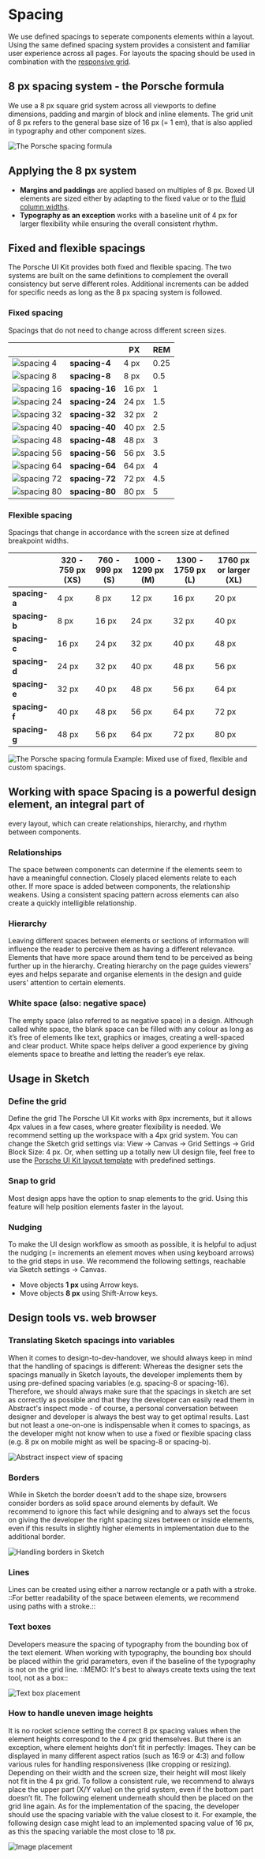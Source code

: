 # Spacing

We use defined spacings to seperate components elements within a layout. Using the same defined spacing system provides a consistent and familiar user experience across all pages. For layouts the spacing should be used in combination with the [responsive grid](#/layout/grid).

## 8 px spacing system - the Porsche formula
We use a 8 px square grid system across all viewports to define dimensions, padding and margin of block and inline elements. The grid unit of 8 px refers to
the general base size of 16 px (= 1 em), that is also applied in typography and other component sizes.

![The Porsche spacing formula](assets/workshop/layout/spacing/assets/spacings-formula.png)


## Applying the 8 px system

- **Margins and paddings** are applied based on multiples of 8 px. Boxed UI elements are sized either by adapting to the fixed value or to the [fluid column widths](#/layout/grid).
- **Typography as an exception** works with a baseline unit of 4 px for larger flexibility while ensuring the overall consistent rhythm.

## Fixed and flexible spacings

The Porsche UI Kit provides both fixed and flexible spacing. The two systems are built on the same definitions to complement the overall consistency but serve different roles. Additional increments can be added for specific needs as long as the 8 px spacing system is followed.

### Fixed spacing 
Spacings that do not need to change across different screen sizes.

|       	|     	| PX  	| REM 	|
|------------	|-------	|------	|---------	|
| ![spacing 4](assets/workshop/layout/spacing/assets/spacing-4.png) | **spacing-4**  	| 4 px  	| 0.25 	|  
| ![spacing 8](assets/workshop/layout/spacing/assets/spacing-8.png) | **spacing-8**  	| 8 px  	| 0.5  	| 
| ![spacing 16](assets/workshop/layout/spacing/assets/spacing-16.png) | **spacing-16** 	| 16 px 	| 1    	| 
| ![spacing 24](assets/workshop/layout/spacing/assets/spacing-24.png) |**spacing-24** 	| 24 px 	| 1.5  	| 
| ![spacing 32](assets/workshop/layout/spacing/assets/spacing-32.png) |**spacing-32** 	| 32 px 	| 2    	| 
| ![spacing 40](assets/workshop/layout/spacing/assets/spacing-40.png) |**spacing-40** 	| 40 px 	| 2.5  	| 
| ![spacing 48](assets/workshop/layout/spacing/assets/spacing-48.png) |**spacing-48** 	| 48 px 	| 3    	| 
| ![spacing 56](assets/workshop/layout/spacing/assets/spacing-56.png) |**spacing-56** 	| 56 px 	| 3.5  	| 
| ![spacing 64](assets/workshop/layout/spacing/assets/spacing-64.png) |**spacing-64** 	| 64 px 	| 4    	| 
| ![spacing 72](assets/workshop/layout/spacing/assets/spacing-72.png) |**spacing-72** 	| 72 px 	| 4.5  	| 
| ![spacing 80](assets/workshop/layout/spacing/assets/spacing-80.png) |**spacing-80** 	| 80 px 	| 5    	| 

### Flexible spacing 
Spacings that change in accordance with the screen size at defined breakpoint widths.

|  | 320 - 759 px (XS)| 760 - 999 px (S) | 1000 - 1299 px (M) | 1300 - 1759 px (L) | 1760  px or larger (XL) |
| -------- | --- | --- | --- | --- | --- |
| **spacing-a** | 4 px  | 8 px  | 12 px | 16 px | 20 px |
| **spacing-b** | 8 px  | 16 px | 24 px | 32 px | 40 px |
| **spacing-c** | 16 px | 24 px | 32 px | 40 px | 48 px |
| **spacing-d** | 24 px | 32 px | 40 px | 48 px | 56 px |
| **spacing-e** | 32 px | 40 px | 48 px | 56 px | 64 px |
| **spacing-f** | 40 px | 48 px | 56 px | 64 px | 72 px |
| **spacing-g** | 48 px | 56 px | 64 px | 72 px | 80 px |

![The Porsche spacing formula](assets/workshop/layout/spacing/assets/spacings-example-02.png)
Example: Mixed use of fixed, flexible and custom spacings.

## Working with space Spacing is a powerful design element, an integral part of
every layout, which can create relationships, hierarchy, and rhythm between
components.

### Relationships

The space between components can determine if the elements
seem to have a meaningful connection. Closely placed elements relate to each
other. If more space is added between components, the relationship weakens. Using a consistent spacing pattern across elements can also create a quickly
intelligible relationship.

### Hierarchy

Leaving different spaces between elements or sections of
information will influence the reader to perceive them as having a different
relevance. Elements that have more space around them tend to be perceived as being
further up in the hierarchy. Creating hierarchy on the page guides viewers' eyes and helps
separate and organise elements in the design and guide users' attention to
certain elements.

### White space (also: negative space)

The empty space (also referred to as negative space) in a
design. Although called white space, the blank space can be filled with any colour
as long as it’s free of elements like text, graphics or images, creating a
well-spaced and clear product. White space helps deliver a good experience by
giving elements space to breathe and letting the reader’s eye relax.

## Usage in Sketch

### Define the grid
Define the grid The Porsche UI Kit works with 8px
increments, but it allows 4px values in a few cases, where greater flexibility is
needed. We recommend setting up the workspace with a 4px grid system. You can
change the Sketch grid settings via: View → Canvas → Grid Settings → Grid Block
Size: 4 px. Or, when setting up a totally new UI design file, feel free to use
the [Porsche UI Kit layout template](http://ui.porsche.com/latest/porsche-ui-kit-layout-template.sketch) with predefined settings.

### Snap to grid
Most design apps have the option to snap elements to the grid.
Using this feature will help position elements faster in the layout.

### Nudging
To make the UI design workflow as smooth as possible, it is helpful to adjust
the nudging (= increments an element moves when using keyboard arrows) to the
grid steps in use. We recommend the following settings, reachable via Sketch
settings → Canvas.

- Move objects **1 px** using Arrow keys. 
- Move objects **8 px** using Shift-Arrow keys.

## Design tools vs. web browser

### Translating Sketch spacings into variables 

When it comes to design-to-dev-handover, we should always keep in mind that the handling of
spacings is different: Whereas the designer sets the spacings manually in Sketch
layouts, the developer implements them by using pre-defined spacing variables
(e.g. spacing-8 or spacing-16). Therefore, we should always make sure that the
spacings in sketch are set as correctly as possible and that they the developer
can easily read them in Abstract's inspect mode - of course, a personal
conversation between designer and developer is always the best way to get
optimal results. Last but not least a one-on-one is indispensable when it comes
to spacings, as the developer might not know when to use a fixed or flexible
spacing class (e.g. 8 px on mobile might as well be spacing-8 or spacing-b).

![Abstract inspect view of spacing](assets/workshop/layout/spacing/assets/spacings-inspect.png)

### Borders
While in Sketch the border doesn't add to the shape size, browsers
consider borders as solid space around elements by default. We recommend to
ignore this fact while designing and to always set the focus on giving the developer
the right spacing sizes between or inside elements, even if this results in
slightly higher elements in implementation due to the additional border.

![Handling borders in Sketch](assets/workshop/layout/spacing/assets/spacings-borders.png)

### Lines
Lines can be created using either a narrow rectangle or a path
with a stroke. ::For better readability of the space between elements, we
recommend using paths with a stroke.::

### Text boxes
Developers measure the spacing of typography from the bounding box
of the text element. When working with typography, the bounding box should be
placed within the grid parameters, even if the baseline of the typography is not
on the grid line. ::MEMO: It's best to always create texts using the text tool, not as a
box::

![Text box placement](assets/workshop/layout/spacing/assets/spacings-bounding-box.png)

### How to handle uneven image heights
It is no rocket science setting the correct 8 px spacing values when the element
heights correspond to the 4 px grid themselves. But there is an exception, where
element heights don’t fit in perfectly: Images. They can be displayed in many
different aspect ratios (such as 16:9 or 4:3) and follow various rules for
handling responsiveness (like cropping or resizing). Depending on their width
and the screen size, their height will most likely not fit in the 4 px grid. To
follow a consistent rule, we recommend to always place the upper part (X/Y
value) on the grid system, even if the bottom part doesn’t fit. The following
element underneath should then be placed on the grid line again. As for the
implementation of the spacing, the developer should use the spacing variable
with the value closest to it. For example, the following design case might lead
to an implemented spacing value of 16 px, as this the spacing variable the most
close to 18 px.

![Image placement](assets/workshop/layout/spacing/assets/spacing-images.png)